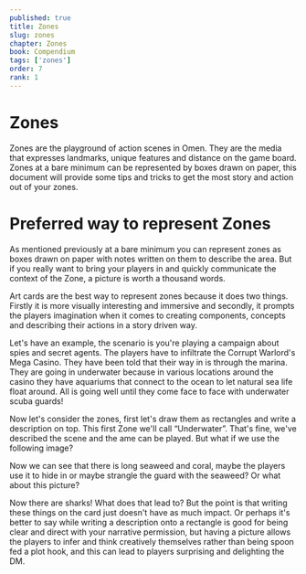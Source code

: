 ```yaml
---
published: true
title: Zones
slug: zones
chapter: Zones
book: Compendium
tags: ['zones']
order: 7
rank: 1
---
```



# Zones

Zones are the playground of action scenes in Omen. They are the media that expresses landmarks, unique features and distance on the game board. Zones at a bare minimum can be represented by boxes drawn on paper, this document will provide some tips and tricks to get the most story and action out of your zones.

# Preferred way to represent Zones

As mentioned previously at a bare minimum you can represent zones as boxes drawn on paper with notes written on them to describe the area. But if you really want to bring your players in and quickly communicate the context of the Zone, a picture is worth a thousand words.

Art cards are the best way to represent zones because it does two things. Firstly it is more visually interesting and immersive and secondly, it prompts the players imagination when it comes to creating components, concepts and describing their actions in a story driven way.

Let's have an example, the scenario is you're playing a campaign about spies and secret agents. The players have to infiltrate the Corrupt Warlord's Mega Casino. They have been told that their way in is through the marina. They are going in underwater because in various locations around the casino they have aquariums that connect to the ocean to let natural sea life float around. All is going well until they come face to face with underwater scuba guards!

Now let's consider the zones, first let's draw them as rectangles and write a description on top. This first Zone we'll call “Underwater”. That's fine, we've described the scene and the ame can be played. But what if we use the following image?

<BillBoard
    src="/zones/ocean-scene.png"
    alt="ocean scene"
    width={512}
    height={288}
/>

Now we can see that there is long seaweed and coral, maybe the players use it to hide in or maybe strangle
the guard with the seaweed? Or what about this picture?

<BillBoard src="/zones/sharks.png" alt="sharks" width={512} height={295} />

Now there are sharks! What does that lead to? But the point is that writing these things on the card
just doesn't have as much impact. Or perhaps it's better to say while writing a description onto a rectangle
is good for being clear and direct with your narrative permission, but having a picture allows the players
to infer and think creatively themselves rather than being spoon fed a plot hook, and this can lead to
players surprising and delighting the DM.
